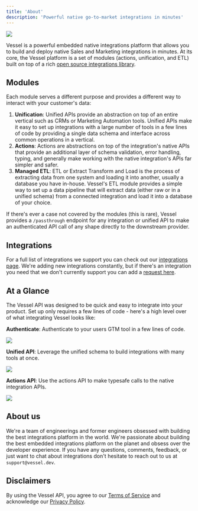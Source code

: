```yaml
---
title: 'About'
description: 'Powerful native go-to-market integrations in minutes'
---
```


<img src='/images/home-cover.png' />

Vessel is a powerful embedded native integrations platform that allows you to build and deploy native Sales and Marketing integrations in minutes. At its core, the Vessel platform is a set of modules (actions, unification, and ETL) built on top of a rich [open source integrations library](https://github.com/vesselapi/integrations).

## Modules

Each module serves a different purpose and provides a different way to interact with your customer's data:

1. **Unification**: Unified APIs provide an abstraction on top of an entire vertical such as CRMs or Marketing Automation tools. Unified APIs make it easy to set up integrations with a large number of tools in a few lines of code by providing a single data schema and interface across common operations in a vertical.
2. **Actions**: Actions are abstractions on top of the integration's native APIs that provide an additional layer of schema validation, error handling, typing, and generally make working with the native integration's APIs far simpler and safer.
3. **Managed ETL**: ETL or Extract Transform and Load is the process of extracting data from one system and loading it into another, usually a database you have in-house. Vessel's ETL module provides a simple way to set up a data pipeline that will extract data (either raw or in a unified schema) from a connected integration and load it into a database of your choice.

If there's ever a case not covered by the modules (this is rare), Vessel provides a `/passthrough` endpoint for any integration or unified API to make an authenticated API call of any shape directly to the downstream provider.

## Integrations

For a full list of integrations we support you can check out our [integrations page](https://www.vessel.dev/integrations). We're adding new integrations constantly, but if there's an integration you need that we don't currently support you can add a [request here](https://vesselapi.canny.io/).

## At a Glance

The Vessel API was designed to be quick and easy to integrate into your product. Set up only requires a few lines of code - here's a high level over of what integrating Vessel looks like:

**Authenticate**: Authenticate to your users GTM tool in a few lines of code.

<Frame>
  <img src='../../images/usage/modal.png' />
</Frame>

**Unified API**: Leverage the unified schema to build integrations with many tools at once.

<Frame>
  <img src='../../images/usage/unified.png' />
</Frame>

**Actions API**: Use the actions API to make typesafe calls to the native integration APIs.

<Frame>
  <img src='../../images/usage/actions.png' />
</Frame>

## About us

We're a team of engineerings and former engineers obsessed with building the best integrations platform in the world. We're passionate about building the best embedded integrations platform on the planet and obsess over the developer experience. If you have any questions, comments, feedback, or just want to chat about integrations don't hesitate to reach out to us at `support@vessel.dev`.

## Disclaimers

By using the Vessel API, you agree to our [Terms of Service](https://drive.google.com/file/d/1MAhix9lfQdMW7B600vYeMNtdY3vnQzIQ/view) and acknowledge our [Privacy Policy](https://drive.google.com/file/d/1AnNdqjvqEU_IhqhzSYUbAuk0nOEGJuNF/view).
